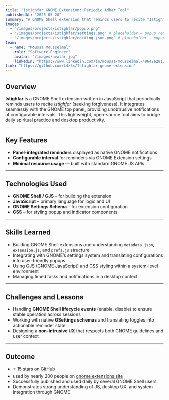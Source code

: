 ```yaml
---
title: "Istighfar GNOME Extension: Periodic Adkar Tool"
publishedAt: "2025-05-20"
summary: "A GNOME Shell extension that reminds users to recite *Istighfar* at regular intervals, built with JavaScript and leveraging GNOME's native UI."
images:
  - "/images/projects/istighfar/popup.png"    
  - "/images/projects/istighfar/settings.png" # placeholder — popup reminder
  - "/images/projects/istighfar/editing-json.png" # placeholder — popup reminder
team: 
  - name: "Moussa Mousselmal"
    role: "Software Engineer"
    avatar: "/images/avatar.jpg"
    linkedIn: "https://www.linkedin.com/in/moussa-mousselmal-49642a281/"
link: "https://github.com/L4z3x/Istighfar-gnome-extension"
---
```


## Overview

**Istighfar** is a GNOME Shell extension written in JavaScript that periodically reminds users to recite *Istighfar* (seeking forgiveness). It integrates seamlessly with the GNOME top panel, providing unobtrusive notifications at configurable intervals. This lightweight, open-source tool aims to bridge daily spiritual practice and desktop productivity.

---

## Key Features

- **Panel-integrated reminders** displayed as native GNOME notifications  
- **Configurable interval** for reminders via GNOME Extension settings  
- **Minimal resource usage** — built with standard GNOME JS APIs  

---

## Technologies Used

- **GNOME Shell / GJS** – for building the extension  
- **JavaScript** – primary language for logic and UI  
- **GNOME Settings Schema** – for extension configuration  
- **CSS** – for styling popup and indicator components

---

## Skills Learned

- Building GNOME Shell extensions and understanding `metadata.json`, `extension.js`, and `prefs.js` structure  
- Integrating with GNOME’s settings system and translating configurations into user-friendly popups  
- Using GJS (GNOME JavaScript) and CSS styling within a system-level environment  
- Managing timed tasks and notifications in a desktop context

---

## Challenges and Lessons

- Handling **GNOME Shell lifecycle events** (enable, disable) to ensure stable operation across sessions  
- Working with native **GSettings schemas** and translating toggles into actionable reminder state  
- Designing a **non-intrusive UX** that respects both GNOME guidelines and user context  

---

## Outcome

- [⭐ 15 stars on GitHub](https://github.com/L4z3x/Istighfar-gnome-extension)  
- used by nearly 200 people on [gnome extensions site](https://extensions.gnome.org/extension/7902/istighfar/)
- Successfully published and used daily by several GNOME Shell users  
- Demonstrates strong understanding of JS, desktop UX, and system integration through GNOME

